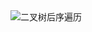 
<Flex justify="center">
  <Image
    src="https://cdn.jsdelivr.net/gh/heliannuuthus/heliannuuthus.github.io@assets/static/img/2024-10-29/二叉树后序遍历.drawio-2024-10-29-21-44-37.png"
    preview={{
      mask: false,
    }}
    alt="二叉树后序遍历"
  />
</Flex>

```java file=../../_codes/tree-traversal/PostOrderTraversal.java title="/src/com/github/heliannuuthus/PostOrderTraversal.java" showLineNumbers

```
